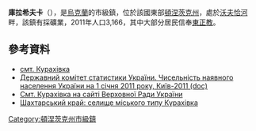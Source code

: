 {{no footnotes|time=2015-09-15T00:10:41+00:00}}
{{coord|48|1|40|N|37|22|31|E|scale:100000|display=title}}

'''庫拉希夫卡'''（{{lang-uk|Курахівка}}），是[[烏克蘭|烏克蘭]]的市級鎮，位於該國東部[[頓涅茨克州|頓涅茨克州]]，處於[[沃夫恰河|沃夫恰河]]畔，該鎮有採礦業，2011年人口3,166，其中大部分居民信奉[[東正教|東正教]]。

==參考資料==
*[http://w1.c1.rada.gov.ua/pls/z7503/A005?rdat1=04.09.2014&rf7571=8552 смт. Курахівка] {{Wayback|url=http://w1.c1.rada.gov.ua/pls/z7503/A005?rdat1=04.09.2014&rf7571=8552 |date=20200925034622 }}
*[https://web.archive.org/web/20121010205321/http://stat6.stat.lviv.ua/PXWEB2007/ukr/publ/2011/chnas.zip Державний комітет статистики України. Чисельність наявного населення України на 1 січня 2011 року, Київ-2011 (doc)]
* [http://w1.c1.rada.gov.ua/pls/z7503/A005?rdat1=04.09.2014&rf7571=8552 Смт. Курахівка на сайті Верховної Ради України] {{Wayback|url=http://w1.c1.rada.gov.ua/pls/z7503/A005?rdat1=04.09.2014&rf7571=8552 |date=20200925034622 }}
* [http://girnyk.dn.ua/index/istoriya_kurakhovka/0-22 Шахтарський край: селище міського типу Курахівка] {{WebCite|url=https://www.webcitation.org/6CbfCDSbP?url=http://girnyk.dn.ua/index/istoriya_kurakhovka/0-22 |date=20121202090919 |dateformat=iso }}

{{DEFAULTSORT:Курахівка}}
[[Category:頓涅茨克州市級鎮|Category:頓涅茨克州市級鎮]]


{{Donetsk-geo-stub}}